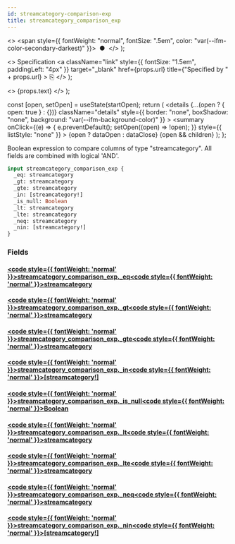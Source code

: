 ```yaml
---
id: streamcategory-comparison-exp
title: streamcategory_comparison_exp
---
```


<head>
  <meta content="noindex" name="robots" />
  <meta charset="utf-8" />
</head>

  <>
    <span style={{ fontWeight: "normal", fontSize: ".5em", color: "var(--ifm-color-secondary-darkest)" }}>
      &nbsp;●&nbsp;
    </span>
  </>
);

  <>
    Specification
    <a
      className="link"
      style={{ fontSize: "1.5em", paddingLeft: "4px" }}
      target="_blank"
      href={props.url}
      title={"Specified by " + props.url}
    >
      ⎘
    </a>
  </>
);

  <>
    <span className={props.class}>{props.text}</span>
  </>
);


  const [open, setOpen] = useState(startOpen);
  return (
    <details
      {...(open ? { open: true } : {})}
      className="details"
      style={{ border: "none", boxShadow: "none", background: "var(--ifm-background-color)" }}
    >
      <summary
        onClick={(e) => {
          e.preventDefault();
          setOpen((open) => !open);
        }}
        style={{ listStyle: "none" }}
      >
        {open ? dataOpen : dataClose}
      </summary>
      {open && children}
    </details>
  );
};

Boolean expression to compare columns of type "streamcategory". All fields are combined with logical 'AND'.

```graphql
input streamcategory_comparison_exp {
  _eq: streamcategory
  _gt: streamcategory
  _gte: streamcategory
  _in: [streamcategory!]
  _is_null: Boolean
  _lt: streamcategory
  _lte: streamcategory
  _neq: streamcategory
  _nin: [streamcategory!]
}
```

### Fields

#### [<code style={{ fontWeight: 'normal' }}>streamcategory_comparison_exp.<b>\_eq</b></code>](#)<Bullet />[<code style={{ fontWeight: 'normal' }}><b>streamcategory</b></code>](/docs/api/flow/graphql/envio/scalars/streamcategory.mdx) <Badge class="badge badge--secondary " text="scalar"/>

#### [<code style={{ fontWeight: 'normal' }}>streamcategory_comparison_exp.<b>\_gt</b></code>](#)<Bullet />[<code style={{ fontWeight: 'normal' }}><b>streamcategory</b></code>](/docs/api/flow/graphql/envio/scalars/streamcategory.mdx) <Badge class="badge badge--secondary " text="scalar"/>

#### [<code style={{ fontWeight: 'normal' }}>streamcategory_comparison_exp.<b>\_gte</b></code>](#)<Bullet />[<code style={{ fontWeight: 'normal' }}><b>streamcategory</b></code>](/docs/api/flow/graphql/envio/scalars/streamcategory.mdx) <Badge class="badge badge--secondary " text="scalar"/>

#### [<code style={{ fontWeight: 'normal' }}>streamcategory_comparison_exp.<b>\_in</b></code>](#)<Bullet />[<code style={{ fontWeight: 'normal' }}><b>[streamcategory!]</b></code>](/docs/api/flow/graphql/envio/scalars/streamcategory.mdx) <Badge class="badge badge--secondary " text="list"/> <Badge class="badge badge--secondary " text="scalar"/>

#### [<code style={{ fontWeight: 'normal' }}>streamcategory_comparison_exp.<b>\_is_null</b></code>](#)<Bullet />[<code style={{ fontWeight: 'normal' }}><b>Boolean</b></code>](/docs/api/flow/graphql/envio/scalars/boolean.mdx) <Badge class="badge badge--secondary " text="scalar"/>

#### [<code style={{ fontWeight: 'normal' }}>streamcategory_comparison_exp.<b>\_lt</b></code>](#)<Bullet />[<code style={{ fontWeight: 'normal' }}><b>streamcategory</b></code>](/docs/api/flow/graphql/envio/scalars/streamcategory.mdx) <Badge class="badge badge--secondary " text="scalar"/>

#### [<code style={{ fontWeight: 'normal' }}>streamcategory_comparison_exp.<b>\_lte</b></code>](#)<Bullet />[<code style={{ fontWeight: 'normal' }}><b>streamcategory</b></code>](/docs/api/flow/graphql/envio/scalars/streamcategory.mdx) <Badge class="badge badge--secondary " text="scalar"/>

#### [<code style={{ fontWeight: 'normal' }}>streamcategory_comparison_exp.<b>\_neq</b></code>](#)<Bullet />[<code style={{ fontWeight: 'normal' }}><b>streamcategory</b></code>](/docs/api/flow/graphql/envio/scalars/streamcategory.mdx) <Badge class="badge badge--secondary " text="scalar"/>

#### [<code style={{ fontWeight: 'normal' }}>streamcategory_comparison_exp.<b>\_nin</b></code>](#)<Bullet />[<code style={{ fontWeight: 'normal' }}><b>[streamcategory!]</b></code>](/docs/api/flow/graphql/envio/scalars/streamcategory.mdx) <Badge class="badge badge--secondary " text="list"/> <Badge class="badge badge--secondary " text="scalar"/>
